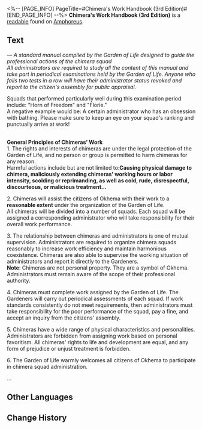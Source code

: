 <%-- [PAGE_INFO]
PageTitle=#Chimera's Work Handbook (3rd Edition)#
[END_PAGE_INFO] --%>
{{Readable Infobox
|id           = 487
|partIds      = 190800
|title        = 
|image        = Item Chimera's Work Handbook (3rd Edition).png
|world        = Amphoreus
|parts        = 1
|author       = <!--to be added-->
|description  = A chimera work handbook compiled by the Garden of Life Gardeners. It is a work that all squad administrators must read carefully.
|part1        = Chimera's Work Handbook (3rd Edition)
|source1      = {{cx|Source missing}}
|characters   = 
|factions     = 
}}
'''Chimera's Work Handbook (3rd Edition)''' is a [[readable]] found on [[Amphoreus]].
<!--
==Location==
{{Map Embed|<map name>|<marker id>}}
-->
==Text==
''&mdash; A standard manual compiled by the Garden of Life designed to guide the professional actions of the chimera squad''<br />''All administrators are required to study all the content of this manual and take part in periodical examinations held by the Garden of Life. Anyone who fails two tests in a row will have their administrator status revoked and report to the citizen's assembly for public appraisal.''

Squads that performed particularly well during this examination period include: "Horn of Freedom" and "Florie."<br />A negative example would be: A certain administrator who has an obsession with bathing. Please make sure to keep an eye on your squad's ranking and punctually arrive at work!

<br />'''General Principles of Chimeras' Work'''<br />1. The rights and interests of chimeras are under the legal protection of the Garden of Life, and no person or group is permitted to harm chimeras for any reason.<br />Harmful actions include but are not limited to:'''Causing physical damage to chimera, maliciously extending chimeras' working hours or labor intensity, scolding or reprimanding, as well as cold, rude, disrespectful, discourteous, or malicious treatment...'''

2. Chimeras will assist the citizens of Okhema with their work to a '''reasonable extent''' under the organization of the Garden of Life.<br />All chimeras will be divided into a number of squads. Each squad will be assigned a corresponding administrator who will take responsibility for their overall work performance.

3. The relationship between chimeras and administrators is one of mutual supervision. Administrators are required to organize chimera squads reasonably to increase work efficiency and maintain harmonious coexistence. Chimeras are also able to supervise the working situation of administrators and report it directly to the Gardeners.<br />'''Note''': Chimeras are not personal property. They are a symbol of Okhema. Administrators must remain aware of the scope of their professional authority.

4. Chimeras must complete work assigned by the Garden of Life. The Gardeners will carry out periodical assessments of each squad. If work standards consistently do not meet requirements, then administrators must take responsibility for the poor performance of the squad, pay a fine, and accept an inquiry from the citizens' assembly.

5. Chimeras have a wide range of physical characteristics and personalities. Administrators are forbidden from assigning work based on personal favoritism. All chimeras' rights to life and development are equal, and any form of prejudice or unjust treatment is forbidden.

6. The Garden of Life warmly welcomes all citizens of Okhema to participate in chimera squad administration.

...

<!--
==Trivia==
* 
-->
==Other Languages==
{{Other Languages
|en   = Chimera's Work Handbook (3rd Edition)
|zhs  = 奇美拉工作手册（第三次修订版）
|zht  = 奇美拉工作手冊（第三次修訂版）
|ja   = キメラ業務マニュアル（第三次改訂版）
|ko   = 키메라 작업 노트(3차 수정본)
|es   = Manual de trabajo de las quimeras (3.ª edición)
|fr   = Manuel de travail des chimères (3ᵉ édition)
|ru   = Инструкция по работе с химерами (3-е переработанное издание)
|th   = คู่มือการทำงานของไคเมร่า (ฉบับแก้ครั้งที่ 3)
|vi   = Sổ Tay Làm Việc Của Chimera (Bản Chỉnh Sửa Lần Thứ 3)
|de   = Arbeitsleitfaden für Chimären (dritte Überarbeitung)
|id   = Panduan Kerja Chimera (Edisi Ketiga)
|pt   = Manual de Trabalho da Quimera (3ª Edição)
}}

==Change History==
{{Change History|3.1}}